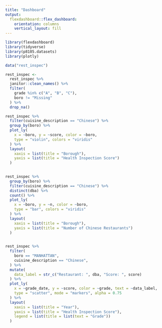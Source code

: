 ```yaml
---
title: "Dashboard"
output: 
  flexdashboard::flex_dashboard:
    orientation: columns
    vertical_layout: fill
---
```


```r

library(flexdashboard)
library(tidyverse)
library(p8105.datasets)
library(plotly)

```


```r
data("rest_inspec")

rest_inspec <- 
  rest_inspec %>% 
  janitor::clean_names() %>% 
  filter(
    grade %in% c("A", "B", "C"),
    boro != "Missing"
  ) %>% 
  drop_na() 


```


```r
rest_inspec %>%
  filter(cuisine_description == "Chinese") %>% 
  group_by(boro) %>% 
  plot_ly(
    x = ~boro, y = ~score, color = ~boro,
    type = "violin", colors = "viridis"
  ) %>% 
  layout(
    xaxis = list(title = "Borough"),
    yaxis = list(title = "Health Inspection Score")
  )
  

```


```r

rest_inspec %>% 
  group_by(boro) %>%
  filter(cuisine_description == "Chinese") %>% 
  distinct(dba) %>% 
  count() %>% 
  plot_ly(
    x = ~boro, y = ~n, color = ~boro, 
    type = "bar", colors = "viridis"
  ) %>% 
  layout(
    xaxis = list(title = "Borough"),
    yaxis = list(title = "Number of Chinese Restaurants")
  )
  

```


```r
rest_inspec %>% 
  filter(
    boro == "MANHATTAN", 
    cuisine_description == "Chinese",
  ) %>% 
  mutate(
    data_label = str_c("Restaurant: ", dba, "Score: ", score)
  ) %>% 
  plot_ly(
    x = ~grade_date, y = ~score, color = ~grade, text = ~data_label,
    type = "scatter", mode = "markers", alpha = 0.75
  ) %>% 
  layout(
    xaxis = list(title = "Year"),
    yaxis = list(title = "Health Inspection Score"),
    legend = list(title = list(text = "Grade"))
  )



```


